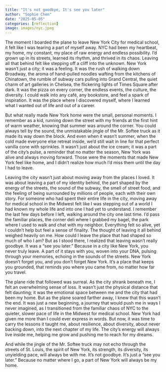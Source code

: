 ```yaml
---
title: "It's not goodbye, It's see you later"
author: "Sophie Chen"
date: "2025-05-05"
categories: [reflection]
image: images/nyc.jpeg
---
```


The moment I boarded the plane to leave New York City for medical school, it felt like I was tearing a part of myself away.
NYC had been my heartbeat, my home, my constant, my place of raw energy and endless possibility.
I’d grown up in its streets, learned its rhythm, and thrived in its chaos. Leaving all that behind felt like stepping off a cliff into the unknown.
New York wasn’t just a city; it was a feeling. It was the rush of walking down Broadway, the aroma of hand-pulled noodles wafting from the kitchens of Chinatown, the rumble of subway cars pulling into Grand Central, the quiet charm of art galleries in Chelsea, the flickering lights of Times Square after dark.
It was the pizza on every corner, the endless events, the culture, the diversity.
I could walk into any café, any bookstore, and feel a spark of inspiration. It was the place where I discovered myself, where I learned what I wanted out of life and out of a career.

But what really made New York home were the small, personal moments. I remember as a kid, running down the street with my friends at the first hint of warm weather, knowing that summer was around the corner.
You could always tell by the sound, the unmistakable jingle of the Mr. Softee truck as it made its way down the block.
And even when it wasn’t summer, when the cold made everyone else retreat inside, we’d still wait in line for that perfect vanilla cone with sprinkles. It wasn’t just about the ice cream; it was a part 
of the city’s pulse, a reminder that no matter the season, New York was alive and always moving forward. Those were the moments that made New York feel like home, and I didn’t realize how much I’d miss them until the day I had to leave.

Leaving the city wasn’t just about moving away from the places I loved. It was about leaving a part of my identity behind, the part shaped by the energy of the streets, the sound of the subway, the smell of street food, and the feeling 
of being surrounded by millions of people, each with their own story. For someone who had spent their entire life in the city, moving away for medical school in the Midwest felt like I was stepping out of a world I had known my whole life 
and into one I had yet to understand. I remember the last few days before I left, walking around the city one last time. I’d pass the familiar places, the corner deli where I grabbed my bagel, the park where I used to walk and chat with my neighbor. 
Everything felt so alive, yet I couldn’t help but feel a sense of finality. The thought of leaving it all behind weighed heavily on me. How could I leave the place that had shaped so much of who I am?
But as I stood there, I realized that leaving wasn’t really goodbye. It was a “see you later.” Because in a city like New York, you never truly leave.
A part of it stays with you, woven into your DNA, pulsing through your memories, echoing in the sounds of the streets. New York doesn’t forget you, and you don’t forget New York. It’s a place that keeps you grounded, that reminds you where you came from, no matter how far you travel.

The plane ride that followed was surreal. As the city shrank beneath me, I felt an overwhelming sense of loss. It wasn’t just the physical distance that felt daunting; it was the emotional space between me and the city that had been my home.
But as the plane soared farther away, I knew that this wasn’t the end. It was just a new beginning, a journey that would push me in ways I never imagined, as I transitioned from the familiar chaos of NYC to the quieter, slower pace of life 
in the Midwest for medical school. New York had given me more than I could ever express in words. But now, it was time to carry the lessons it taught me, about resilience, about diversity, about never backing down, into the next chapter of my life.
The city’s energy will always live inside me, helping me grow and pushing me to reach for my dreams.

And while the jingle of the Mr. Softee truck may not echo through the streets of St. Louis, the spirit of New York, its strength, its diversity, its unyielding pace, will always be with me. 
It’s not goodbye. It’s just a “see you later.” Because no matter where I go, a part of New York will always be my home.


